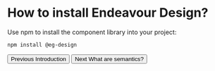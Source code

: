 
<Meta title="Documentation/How to install?" />

# How to install Endeavour Design?

Use npm to install the component library into your project:
```bash
npm install @eg-design
```

<div class="button-container">
  <button class="previous" onClick={linkTo('documentation-introduction--page')}>
    Previous
    <span>Introduction</span>
  </button>
  <button class="next" onClick={linkTo('documentation-what-are-semantics--page')}>
    Next
    <span>What are semantics?</span>
  </button>
</div>